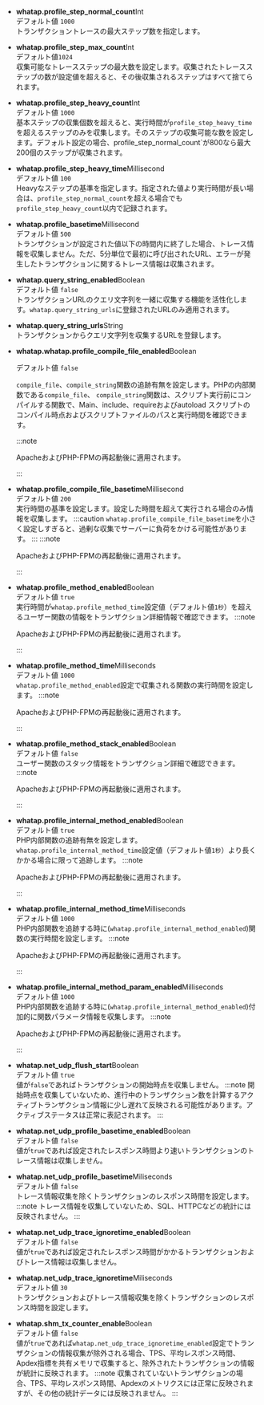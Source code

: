 -   **whatap.profile_step_normal_count**<span class='type'>Int</span><br/>
      デフォルト値 `1000`<br/>
      トランザクショントレースの最大ステップ数を指定します。

-   **whatap.profile_step_max_count**<span class='type'>Int</span><br/>
      デフォルト値`1024`<br/>
      収集可能なトレースステップの最大数を設定します。収集されたトレースステップの数が設定値を超えると、その後収集されるステップはすべて捨てられます。

-   **whatap.profile_step_heavy_count**<span class='type'>Int</span><br/>
      デフォルト値 `1000`<br/>
      基本ステップの収集個数を超えると、実行時間が`profile_step_heavy_time`を超えるステップのみを収集します。そのステップの収集可能な数を設定します。デフォルト設定の場合、profile_step_normal_count\`が800なら最大200個のステップが収集されます。

<!-- 문장 부자연스러움 -->

-   **whatap.profile_step_heavy_time**<span class='type'>Millisecond</span><br/>
      デフォルト値 `100`<br/>
      Heavyなステップの基準を指定します。指定された値より実行時間が長い場合は、`profile_step_normal_count`を超える場合でも`profile_step_heavy_count`以内で記録されます。

-   **whatap.profile_basetime**<span class='type'>Millisecond</span><br/>
      デフォルト値 `500`<br/>
      トランザクションが設定された値以下の時間内に終了した場合、トレース情報を収集しません。ただ、5分単位で最初に呼び出されたURL、エラーが発生したトランザクションに関するトレース情報は収集されます。

-   **whatap.query_string_enabled**<span class='type'>Boolean</span><br/>
      デフォルト値 `false`<br/>
      トランザクションURLのクエリ文字列を一緒に収集する機能を活性化します。`whatap.query_string_urls`に登録されたURLのみ適用されます。

-   **whatap.query_string_urls**<span class='type'>String</span><br/>
      トランザクションからクエリ文字列を収集するURLを登録します。

-   **whatap.whatap.profile_compile_file_enabled**<span class='type'>Boolean</span>
    
    デフォルト値 `false`

    `compile_file`、`compile_string`関数の追跡有無を設定します。PHPの内部関数である`compile_file`、 `compile_string`関数は、スクリプト実行前にコンパイルする関数で、Main、include、requireおよびautoload スクリプトのコンパイル時点およびスクリプトファイルのパスと実行時間を確認できます。

    :::note

    ApacheおよびPHP-FPMの再起動後に適用されます。

    :::

-   **whatap.profile_compile_file_basetime**<span class='type'>Millisecond</span><br/>
        デフォルト値 `200`<br/>
        実行時間の基準を設定します。設定した時間を超えて実行される場合のみ情報を収集します。
    :::caution
    `whatap.profile_compile_file_basetime`を小さく設定しすぎると、過剰な収集でサーバーに負荷をかける可能性があります。
    :::
    :::note

    ApacheおよびPHP-FPMの再起動後に適用されます。

    :::

-   **whatap.profile_method_enabled**<span class='type'>Boolean</span><br/>
        デフォルト値 `true`<br/>
        実行時間が`whatap.profile_method_time`設定値（デフォルト値`1秒`）を超えるユーザー関数の情報をトランザクション詳細情報で確認できます。
    :::note

    ApacheおよびPHP-FPMの再起動後に適用されます。

    :::

-   **whatap.profile_method_time**<span class='type'>Milliseconds</span><br/>
        デフォルト値 `1000`<br/>
        `whatap.profile_method_enabled`設定で収集される関数の実行時間を設定します。 
    :::note

    ApacheおよびPHP-FPMの再起動後に適用されます。

    :::

-   **whatap.profile_method_stack_enabled**<span class='type'>Boolean</span><br/>
        デフォルト値 `false`<br/>
        ユーザー関数のスタック情報をトランザクション詳細で確認できます。
    :::note

    ApacheおよびPHP-FPMの再起動後に適用されます。

    :::

-   **whatap.profile_internal_method_enabled**<span class='type'>Boolean</span><br/>
        デフォルト値 `true`<br/>
        PHP内部関数の追跡有無を設定します。`whatap.profile_internal_method_time`設定値（デフォルト値`1秒`）より長くかかる場合に限って追跡します。 
    :::note

    ApacheおよびPHP-FPMの再起動後に適用されます。

    :::

<!-- 두 개가 어떻게 다른지? 0309 수정완-->

-   **whatap.profile_internal_method_time**<span class='type'>Milliseconds</span><br/>
        デフォルト値 `1000`<br/>
        PHP内部関数を追跡する時に(`whatap.profile_internal_method_enabled`)関数の実行時間を設定します。 
    :::note

    ApacheおよびPHP-FPMの再起動後に適用されます。

    :::

-   **whatap.profile_internal_method_param_enabled**<span class='type'>Milliseconds</span><br/>
        デフォルト値 `1000`<br/>
        PHP内部関数を追跡する時に(`whatap.profile_internal_method_enabled`)付加的に関数パラメータ情報を収集します。
    :::note

    ApacheおよびPHP-FPMの再起動後に適用されます。

    :::

-   **whatap.net_udp_flush_start**<span class='type'>Boolean</span><br/>
        デフォルト値 `true`<br/>
        値が`false`であればトランザクションの開始時点を収集しません。
    :::note
    開始時点を収集していないため、進行中のトランザクション数を計算するアクティブトランザクション情報に少し遅れて反映される可能性があります。アクティブステータスは正常に表記されます。
    :::

-   **whatap.net_udp_profile_basetime_enabled**<span class='type'>Boolean</span><br/>
      デフォルト値 `false`<br/>
      値が`true`であれば設定されたレスポンス時間より速いトランザクションのトレース情報は収集しません。

-   **whatap.net_udp_profile_basetime**<span class='type'>Miliseconds</span><br/>
        デフォルト値 `false`<br/>
        トレース情報収集を除くトランザクションのレスポンス時間を設定します。
    :::note
    トレース情報を収集していないため、SQL、HTTPCなどの統計には反映されません。
    :::

-   **whatap.net_udp_trace_ignoretime_enabled**<span class='type'>Boolean</span><br/>
      デフォルト値 `false`<br/>
      値が`true`であれば設定されたレスポンス時間がかかるトランザクションおよびトレース情報は収集しません。

-   **whatap.net_udp_trace_ignoretime**<span class='type'>Miliseconds</span><br/>
      デフォルト値 `30`<br/>
      トランザクションおよびトレース情報収集を除くトランザクションのレスポンス時間を設定します。

-   **whatap.shm_tx_counter_enable**<span class='type'>Boolean</span><br/>
        デフォルト値 `false`<br/>
        値が`true`であれば`whatap.net_udp_trace_ignoretime_enabled`設定でトランザクションの情報収集が除外される場合、TPS、平均レスポンス時間、Apdex指標を共有メモリで収集すると、除外されたトランザクションの情報が統計に反映されます。
    :::note
    収集されていないトランザクションの場合、TPS、平均レスポンス時間、Apdexのメトリクスには正常に反映されますが、その他の統計データには反映されません。
    :::
